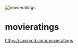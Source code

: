 
<Meta title="Introduction" />

![movieratings](https://saviomd.com/movieratings/img/apple-touch-icon.png)

# movieratings

https://saviomd.com/movieratings
